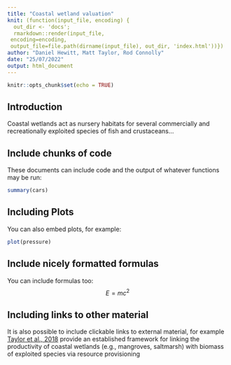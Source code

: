 ```yaml
---
title: "Coastal wetland valuation"
knit: (function(input_file, encoding) {
  out_dir <- 'docs';
  rmarkdown::render(input_file,
 encoding=encoding,
 output_file=file.path(dirname(input_file), out_dir, 'index.html'))})
author: "Daniel Hewitt, Matt Taylor, Rod Connolly"
date: "25/07/2022"
output: html_document
---
```


```r
knitr::opts_chunk$set(echo = TRUE)
```

## Introduction

Coastal wetlands act as nursery habitats for several commercially and recreationally exploited species of fish and crustaceans...

## Include chunks of code

These documents can include code and the output of whatever functions may be run:
```r

summary(cars)
```

## Including Plots

You can also embed plots, for example:

```r
plot(pressure)
```

## Include nicely formatted formulas

You can include formulas too:
$$
E = mc^2
$$

## Including links to other material

It is also possible to include clickable links to external material, for example [Taylor et al., 2018](https://doi.org/10.1016/j.ecolind.2017.08.044) provide an established framework for linking the productivity of coastal wetlands (e.g., mangroves, saltmarsh) with biomass of exploited species via resource provisioning
